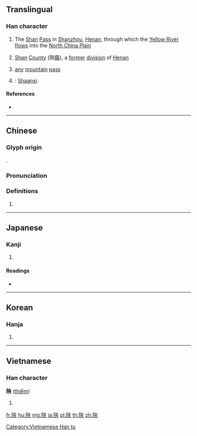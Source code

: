 {{character info/new}}
{{also|陕|陜}}
==Translingual==

===Han character===
{{Han char|rn=170|rad=阜|as=07|sn=10|four=74238|canj=NLKOO|ids=⿰[[阜|⻖]][[㚒]]}}

# {{lb|zh|geography}} The [[Shan]] [[pass|Pass]] in [[Shanzhou]], [[Henan]], through which the [[Yellow River]] [[flow]]s into the [[North China Plain]]
# {{lb|zh|historical|_|geography}} [[Shan]] [[county|County]] (陝[[縣]]), a [[former]] [[division]] of [[Henan]]
# {{lb|zh|later|by extension|geography}} [[any]] [[mountain]] [[pass]]
# {{abbreviation of|陝西|lang=zh|nodot=a}}: [[Shaanxi]].

====References====
* {{Han ref|kx=1351.140|dkj=41657|dj=1853.250|hdz=64130.030|uh=965D|ud=38493|bh=B0A2|bd=45218}}

----

==Chinese==
{{zh-forms|s=陕}}

===Glyph origin===
{{Han etym}}
{{Han compound|阜|㚒|c1=s|c2=p|ls=psc}}.

===Pronunciation===
{{zh-pron
|m=shǎn
|c=sim2
|h=pfs=
|md=
|mn=siám
|w=
|mc=y
|oc=y
|cat=
}}

===Definitions===
{{zh-hanzi}}

# {{rfdef|lang=zh}}

----

==Japanese==

===Kanji===
{{ja-kanji|grade=|rs=阜07}}

# {{defn|lang=ja|sort=阜07}}

====Readings====
* {{ja-readings|on=[[せん]] (sen)|kun=|nanori=}}

----

==Korean==

===Hanja===
{{ko-hanja|hangeul=섬|eumhun=고을이름|rv=seom|mr=sŏm|y=sem}}

# {{defn|lang=ko|sort=阜07}}

----

==Vietnamese==

===Han character===
'''陝''' ([[thiểm]])

# {{defn|lang=vi}}

[[Category:Vietnamese Han tu]]

[[fr:陝]]
[[hu:陝]]
[[mg:陝]]
[[ja:陝]]
[[pl:陝]]
[[th:陝]]
[[zh:陝]]